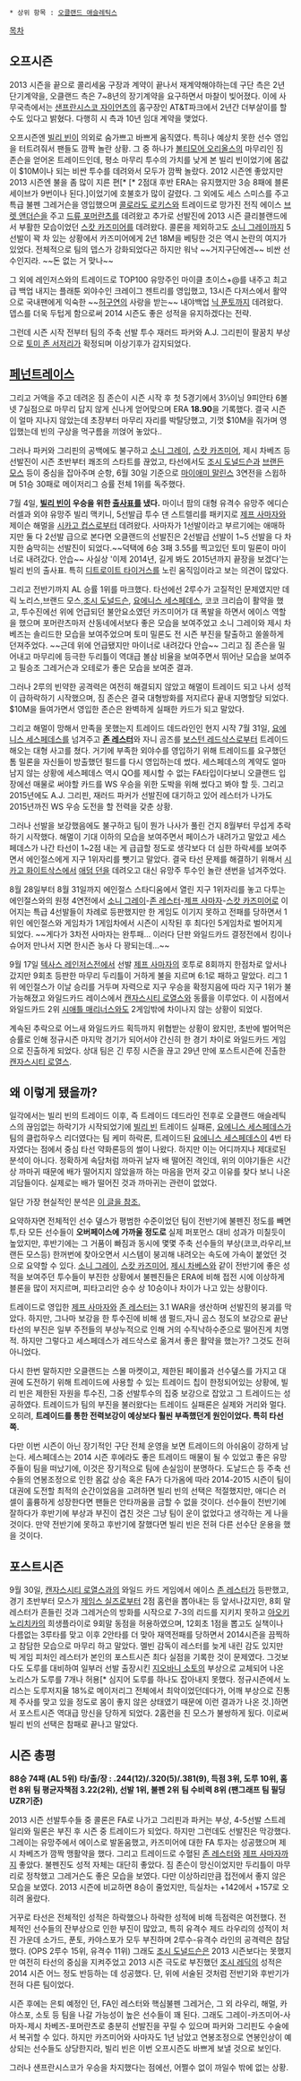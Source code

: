  * 상위 항목 : [[오클랜드 애슬레틱스]]

[[목차]]

== 오프시즌 ==
2013 시즌을 끝으로 콜리세움 구장과 계약이 끝나서 재계약해야하는데 구단 측은 2년 단기계약을, 오클랜드 측은 7~8년의 장기계약을 요구하면서 마찰이 빚어졌다. 이에 사무국측에서는 [[샌프란시스코 자이언츠]]의 홈구장인 AT&T파크에서 2년간 더부살이를 할 수도 있다고 밝혔다. 다행히 시 측과 10년 임대 계약을 맺었다. 

오프시즌엔 [[빌리 빈]]이 의외로 숨가쁘고 바쁘게 움직였다. 특히나 예상치 못한 선수 영입을 터트려줘서 팬들도 깜짝 놀란 상황. 그 중 하나가 [[볼티모어 오리올스]]의 마무리인 짐 존슨을 얻어온 트레이드인데, 평소 마무리 투수의 가치를 낮게 본 빌리 빈이었기에 몸값이 $10M이나 되는 비싼 투수를 데려와서 모두가 깜짝 놀랐다. 2012 시즌엔 좋았지만 2013 시즌엔 불을 좀 많이 지른 편[* [* 2점대 후반 ERA는 유지했지만 3승 8패에 블론세이브가 9번이나 된다.]이었기에 호불호가 많이 갈렸다. 그 외에도 세스 스미스를 주고 특급 불펜 그레거슨을 영입했으며 [[콜로라도 로키스]]와 트레이드로 망가진 전직 에이스 [[브렛 앤더슨]]을 주고 [[드류 포머란츠]]를 데려왔고 추가로 선발진에 2013 시즌 클리블랜드에서 부활한 모습이었던 [[스캇 카즈미어]]를 데려왔다. 콜론을 제외하고도 [[소니 그레이]]까지 5선발이 꽉 차 있는 상황에서 카즈미어에게 2년 18M을 베팅한 것은 역시 논란의 여지가 있었다. 전체적으로 팀의 뎁스가 강화되었다곤 하지만 워낙 ~~거지구단에겐~~ 비싼 선수인지라. ~~돈 없는 거 맞나~~

그 외에 레인저스와의 트레이드로 TOP100 유망주인 마이클 초이스+@를 내주고 최고급 백업 내지는 플래툰 외야수인 크레이그 젠트리를 영입했고, 13시즌 다저스에서 활약으로 국내팬에게 익숙한 ~~[[허구연]]의 사랑을 받는~~ 내야백업 [[닉 푼토]]까지 데려왔다. 뎁스를 더욱 두텁게 함으로써 2014 시즌도 좋은 성적을 유지하겠다는 전략.

그런데 시즌 시작 전부터 팀의 주축 선발 투수 재러드 파커와 A.J. 그리핀이 팔꿈치 부상으로 [[토미 존 서저리]]가 확정되며 이상기후가 감지되었다. 

== [[페넌트레이스]] ==
그리고 거액을 주고 데려온 짐 존슨이 시즌 시작 후 첫 5경기에서 3⅓이닝 9피안타 6볼넷 7실점으로 마무리 답지 않게 신나게 얻어맞으며 ERA '''18.90'''을 기록했다. 결국 시즌이 얼마 지나지 않았는데 초장부터 마무리 자리를 박탈당했고, 기껏 $10M을 줘가며 영입했는데 빈의 구상을 먹구름을 끼얹어 놓았다.. 

그러나 파커와 그리핀의 공백에도 불구하고 [[소니 그레이]], [[스캇 카즈미어]], 제시 차베즈 등 선발진이 시즌 초반부터 쾌조의 스타트를 끊었고, 타선에서도 [[조시 도널드슨]]과 [[브랜든 모스]] 등이 중심을 잡아주며 순항, 6월 30일 기준으로 [[마이애미 말린스]] 3연전을 스윕하며 51승 30패로 메이저리그 승률 전체 1위를 독주했다.

7월 4일, '''[[빌리 빈]]이 우승을 위한 [[출사표]]를 냈다.''' 마이너 팜의 대형 유격수 유망주 에디슨 러셀과 외야 유망주 빌리 맥키니, 5선발급 투수 댄 스트렐리를 패키지로 [[제프 사마자]]와 제이슨 해멀을 [[시카고 컵스]]로부터 데려왔다. 사마자가 1선발이라고 부르기에는 애매하지만 둘 다 2선발 급으로 본다면 오클랜드의 선발진은 2선발급 선발이 1~5 선발을 다 차지한 숨막히는 선발진이 되었다.~~덕택에 6승 3패 3.55를 찍고있던 토미 밀론이 마이너로 내려갔다. 안습~~ 사실상 '이제 2014년, 길게 봐도 2015년까지 끝장을 보겠다'는 빌리 빈의 출사표. 특히 [[디트로이트 타이거스]]를 노린 움직임이라고 보는 의견이 많았다.

그리고 전반기까지 AL 승률 1위를 마크했다. 타선에선 2루수가 고질적인 문제였지만 데릭 노리스,브랜드 모스,[[조시 도널드슨]], [[요에니스 세스페데스]], 코코 크리습이 활약을 했고, 투수진에선 위에 언급되던 불안요소였던 카즈미어가 대 폭발을 하면서 에이스 역할을 했으며 포머란츠마저 산동네에서보다 좋은 모습을 보여주었고 소니 그레이와 제시 차베즈는 솔리드한 모습을 보여주었으며 토미 밀론도 전 시즌 부진을 탈출하고 쏠쏠하게 던져주었다. ~~근데 위에 언급됐지만 마이너로 내려갔다 안습~~ 그리고 짐 존슨을 밀어내고 마무리에 등극한 두리틀이 역대급 볼삼 비율을 보여주면서 뛰어난 모습을 보여주고 필승조 그레거슨과 오테로가 좋은 모습을 보여준 결과.

그러나 2루의 빈약한 공격력은 여전히 해결되지 않았고 해멀이 트레이드 되고 나서 성적이 급하락하기 시작했으며, 짐 존슨은 결국 대형방화를 저지르다 끝내 지명할당 되었다. $10M을 들여가면서 영입한 존슨은 완벽하게 실패한 카드가 되고 말았다.

그리고 해멀이 망해서 만족을 못했는지 트레이드 데드라인인 현지 시작 7월 31일, [[요에니스 세스페데스]]를 넘겨주고 '''[[존 레스터]]'''와 자니 곰즈를 [[보스턴 레드삭스]]로부터 트레이드 해오는 대형 사고를 쳤다. 거기에 부족한 외야수를 영입하기 위해 트레이드를 요구했던 톰 밀론을 자신들이 방출했던 펄드를 다시 영입하는데 썼다. 세스페데스의 계약도 얼마 남지 않는 상황에 세스페데스 역시 QO를 제시할 수 없는 FA타입이다보니 오클랜드 입장에선 매물로 써야할 카드를 WS 우승을 위한 도박을 위해 썼다고 봐야 할 듯. 그리고 2015년에도 A.J. 그리핀, 재러드 파커가 선발진에 대기하고 있어 레스터가 나가도 2015년까진 WS 우승 도전을 할 전력을 갖춘 상황. 

그러나 선발을 보강했음에도 불구하고 팀이 뭔가 나사가 풀린 건지 8월부터 무섭게 추락하기 시작했다. 해멀이 기대 이하의 모습을 보여주면서 페이스가 내려가고 말았고 세스페데스가 나간 타선이 1~2점 내는 게 급급할 정도로 생각보다 더 심한 하락세를 보여주면서 에인절스에게 지구 1위자리를 뺏기고 말았다. 결국 타선 문제를 해결하기 위해서 [[시카고 화이트삭스]]에서 [[애덤 던]]을 데려오고 대신 유망주 투수인 놀란 샌번을 넘겨주었다.

8월 28일부터 8월 31일까지 에인절스 스타디움에서 열린 지구 1위자리를 놓고 다투는 에인절스와의 원정 4연전에서 [[소니 그레이]]-[[존 레스터]]-[[제프 사마자]]-[[스캇 카즈미어]]로 이어지는 특급 4선발들이 차례로 등판했지만 한 게임도 이기지 못하고 전패를 당하면서 1위인 에인절스와 게임차가 1게임차에서 시즌이 시작된 후 최다인 5게임차로 벌어지게 되었다. ~~게다가 3차전 사마자는 완투패... 이러다 단판 와일드카드 결정전에서 킹이나 슈어저 만나서 지면 한시즌 농사 다 꽝되는데...~~

9월 17일 [[텍사스 레인저스]]전에서 선발 [[제프 사마자]]의 호투로 8회까지 한점차로 앞서나갔지만 9회초 등판한 마무리 두리틀이 거하게 불을 지르며 6:1로 패하고 말았다. 리그 1위 에인절스가 이날 승리를 거두며 자력으로 지구 우승을 확정지음에 따라 지구 1위가 불가능해졌고 와일드카드 레이스에서 [[캔자스시티 로열스]]와 동률을 이루었다. 이 시점에서 와일드카드 2위 [[시애틀 매리너스]]와도 2게임밖에 차이나지 않는 상황이 되었다.

계속된 추락으로 어느새 와일드카드 획득까지 위협받는 상황이 왔지만, 초반에 벌어먹은 승률로 인해 정규시즌 마지막 경기가 되어서야 간신히 한 경기 차이로 와일드카드 게임으로 진출하게 되었다. 상대 팀은 긴 루징 시즌을 끊고 29년 만에 포스트시즌에 진출한 [[캔자스시티 로열스]]. 

== 왜 이렇게 됐을까? ==
일각에서는 빌리 빈의 트레이드 이후, 즉 트레이드 데드라인 전후로 오클랜드 애슬레틱스의 끊임없는 하락기가 시작되었기에  [[빌리 빈]] 트레이드 실패론, [[요에니스 세스페데스]]가 팀의 클럽하우스 리더였다는 팀 케미 하락론, 트레이드된 [[요에니스 세스페데스]]이 4번 타자였다는 점에서 중심 타선 약화론등의 썰이 나왔다. 하지만 이는 어디까지나 제대로된 분석이 아니다. 정확하게 속담처럼 까마귀 날자 배 떨어진 격인데, 위의 이야기들은 시간상 까마귀 때문에 배가 떨어지지 않았을까 하는 마음을 먼저 갖고 이유를 찾다 보니 나온 괴담들이다. 실제로는 배가 떨어진 것과 까마귀는 관련이 없었다. 

일단 가장 현실적인 분석은 [http://mlbnation.co.kr/bbs/board.php?bo_table=column&wr_id=12814 이 글을 참조.] 

요약하자면 전체적인 선수 뎊스가 평범한 수준이었던 팀이 전반기에 불펜진 정도를 빼면 투,타 모든 선수들이 '''오버페이스에 가까울 정도로''' 실제 퍼포먼스 대비 성과가 미칠듯이 높았지만, 후반기에는 그 거품이 빠짐과 동시에 몇몇 주축 선수들의 부상(코코,라우리,브랜든 모스등) 한꺼번에 찾아오면서 시스템이 붕괴해 내려오는 속도에 가속이 붙었던 것으로 요약할 수 있다. [[소니 그레이]], [[스캇 카즈미어]], [[제시 차베스]]와 같이 전반기에 좋은 성적을 보여주던 투수들이 부진한 상황에서 불펜진들은 ERA에 비해 접전 시에 이상하게 블론을 많이 저지르며, 피타고리안 승수 상 10승이나 차이가 나고 있는 상황이다.

트레이드로 영입한 [[제프 사마자]]와 [[존 레스터]]는 3.1 WAR을 생산하며 선발진의 붕괴를 막았다. 하지만, 그나마 보강을 한 투수진에 비해 샘 펄드,자니 곰스 정도의 보강으로 끝난 타선의 부진은 일부 주전들의 부상누적으로 인해 거의 수직낙하수준으로 떨어진게 치명적. 하지만 그렇다고 세스페데스가 레드삭스로 옮겨서 좋은 활약을 했는가? 그것도 전혀 아니었다.

다시 한번 말하지만 오클랜드는 스몰 마켓이고, 제한된 페이롤과 선수뎊스를 가지고 대권에 도전하기 위해 트레이드에 사용할 수 있는 트레이드 칩이 한정되어있는 상황에, 빌리 빈은 제한된 자원을 투수진, 그중 선발투수의 집중 보강으로 잡았고 그 트레이드는 성공하였다. 트레이드가 팀의 부진을 불러왔다는 트레이드 실패론은 실제와 거리와 멀다. 오히려, '''트레이드를 통한 전력보강이 예상보다 훨씬 부족했던게 원인이었다. 특히 타선쪽.'''

다만 이번 시즌이 아닌 장기적인 구단 전체 운영을 보면 트레이드의 아쉬움이 강하게 남는다. 세스페데스는 2014 시즌 후에라도 좋은 트레이드 매물이 될 수 있었고 좋은 유망주들이 팀을 떠났기에, 이것은 장기적으로 팀에 손실임이 분명하다. 도날드슨 등 주축 선수들의 연봉조정으로 인한 몸값 상승 혹은 FA가 다가옴에 따라 2014-2015 시즌이 팀이 대권에 도전할 최적의 순간이었음을 고려하면 빌리 빈의 선택은 적절했지만, 애디슨 러셀이 훌륭하게 성장한다면 팬들은 안타까움을 금할 수 없을 것이다. 선수들이 전반기에 잘하다가 후반기에 부상과 부진이 겹친 것은 그냥 팀이 운이 없었다고 생각하는 게 나을 것이다. 만약 전반기에 못하고 후반기에 잘했다면 빌리 빈은 전혀 다른 선수단 운용을 했을 것이다.

== 포스트시즌 ==
9월 30일, [[캔자스시티 로열스]]과의 와일드 카드 게임에서 에이스 [[존 레스터]]가 등판했고, 경기 초반부터 모스가 [[제임스 실즈]]로부터 2점 홈런을 뽑아내는 등 앞서나갔지만, 8회 말 레스터가 흔들린 것과 그레거슨의 방화를 시작으로 7-3의 리드를 지키지 못하고 [[아오키 노리치카]]의 희생플라이로 9회말 동점을 허용하였으며, 12회초 1점을 뽑고도 실책이나 다름없는 3루타를 맞고  이후 2안타를 더 맞아 재역전패를 당하면서 2014시즌을 끔찍하고 참담한 모습으로 마무리 하고 말았다. 멜빈 감독이 레스터를 늦게 내린 감도 있지만 빅 게임 피처인 레스터가 본인의 포스트시즌 최다 실점을 기록한 것이 문제였다. 그것보다도 도루를 대비하여 일부러 선발 출장시킨 [[지오바니 소토]]의 부상으로 교체되어 나온 노리스가 도루를 7개나 허용[* 심지어 도루를 하나도 잡아내지 못했다. 정규시즌에서 노리스는 도루저지율 18%로 메이저리그 전체에서 최악이었던데다가, 어깨 부상으로 진통제 주사를 맞고 있을 정도로 몸이 좋지 않은 상태였기 때문에 이런 결과가 나온 것.]하면서 포스트시즌 역대급 망신을 당하게 되었다. 2홈런을 친 모스가 불쌍하게 됬다. 이로써 빌리 빈의 선택은 참패로 끝나고 말았다.

== 시즌 총평 ==
'''88승 74패 (AL 5위)'''
'''타/출/장 : .244(12)/.320(5)/.381(9), 득점 3위, 도루 10위, 홈런 8위'''
'''팀 평균자책점 3.22(2위), 선발 1위, 불펜 2위'''
'''팀 수비력 8위 (팬그래프 팀 필딩 UZR기준)'''

2013 시즌 선발투수들 중 콜론은 FA로 나가고 그리핀과 파커는 부상, 4-5선발 스트레일리와 밀론은 부진 후 시즌 중 트레이드가 되었다. 하지만 그런데도 선발진은 막강했다. 그레이는 유망주에서 에이스로 발돋움했고, 카즈미어에 대한 FA 투자는 성공했으며 제시 차베즈가 깜짝 맹활약을 했다. 그리고 트레이드로 수혈된 [[존 레스터]]와 [[제프 사마자]]까지 좋았다. 불펜진도 성적 자체는 대단히 좋았다. 짐 존슨이 망신이었지만 두리틀이 마무리로 정착했고 그레거슨도 좋은 모습을 보였다. 다만 이상하리만큼 접전에서 좋지 않은 모습을 보였다. 2013 시즌에 비교하면 8승이 줄었지만, 득실차는 +142에서 +157로 오히려 올랐다.

거꾸로 타선은 전체적인 성적은 하락했으나 하락한 성적에 비해 득점력은 여전했다. 전체적인 선수들의 잔부상으로 인한 부진이 많았고, 특히 유격수 제드 라우리의 성적이 처진 가운데 소가드, 푼토, 카야스포가 모두 부진하며 2루수-유격수 라인의 공격력은 참담했다. (OPS 2루수 15위, 유격수 11위) 그래도 [[조시 도널드슨]]은 2013 시즌보다는 못했지만 여전히 타선의 중심을 지켜주었고 2013 시즌 극도로 부진했던 [[조시 레딕]]의 성적은 2014 시즌 어느 정도 반등하는 데 성공했다. 단, 위에 서술된 것처럼 전반기와 후반기가 전혀 다른 팀이었다. 

시즌 후에는 은퇴 예정인 던, FA인 레스터와 핵심불펜 그레거슨, 그 외 라우리, 해멀, 카야스포, 소토 등 팀을 나갈 가능성이 높은 선수들이 꽤 된다. 그래도 그레이-카즈미어-사마자-제시 차베즈-포머란츠로 충분히 선발진을 꾸릴 수 있으며 파커와 그리핀도 수술에서 복귀할 수 있다. 하지만 카즈미어와 사마자도 1년 남았고 연봉조정으로 연봉인상이 예상되는 선수들도 상당한지라, 빌리 빈은 이번 오프시즌도 바쁘게 보낼 것으로 보인다.

그러나 샌프란시스코가 우승을 차지했다는 점에선, 어쩔수 없이 까일수 밖에 없는 상황. 

